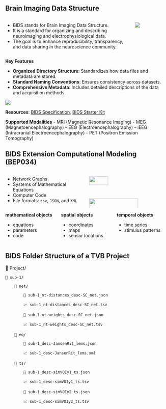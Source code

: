 ## Brain Imaging Data Structure {.r-fit-text .smaller}

:::: {.columns style="margin-top: 0px;  margin-bottom: 0px;"}
::: {.column width=80%}
:::{.callout-tip .smaller style="margin-top: 0px;  margin-bottom: 0px;"}
- BIDS stands for Brain Imaging Data Structure.
- It is a standard for organizing and describing neuroimaging and electrophysiological data.
- The goal is to enhance reproducibility, transparency, and data sharing in the neuroscience community.
:::
:::
::: {.column width=20% layout="[-1], [1], [-1]" }
![](images/BIDS_logo_black_transparent_background_crop.png)
:::
::::

::: {style="margin-top: 0px;  margin-bottom: 0px;"}
**Key Features**

- **Organized Directory Structure**: Standardizes how data files and metadata are stored.
- **Standard Naming Conventions**: Ensures consistency across datasets.
- **Comprehensive Metadata**: Includes detailed descriptions of the data and acquisition methods.
:::

![](images/BIDS_Name-Format.png){fig-align="center" style="margin-top: 0px;  margin-bottom: 0px;"}

**Resources**: [BIDS Specification](https://bids.neuroimaging.io/), [BIDS Starter Kit](https://github.com/bids-standard/bids-starter-kit)

::: {.notes}

**Supported Modalities**
- MRI (Magnetic Resonance Imaging)
- MEG (Magnetoencephalography)
- EEG (Electroencephalography)
- iEEG (Intracranial Electroencephalography)
- PET (Positron Emission Tomography)
:::


## BIDS Extension Computational Modeling (BEP034)

:::: {.columns}
::: {.column width=50%}
- Network Graphs
- Systems of Mathematical Equations
- Computer Code
- File formats: `tsv`, `JSON`, and `XML`
:::
::: {.column width=50%}
:::{.r-stack}
![](images/example_graph_sc.svg){.fragment fig-align="center" width=50%}

![](images/G2d_Equations.svg){.fragment fig-align="center" width=80%}

:::{.fragment .smaller}
```python{.tiny}
from tvb.simulator.models import Epileptor
```
:::

:::
:::
::::

:::: {.columns}

::: {.column width=33%}
**mathematical objects**

- equations
- parameters
- code
:::

::: {.column width=33%}
**spatial objects**

- coordinates
- maps
- sensor locations
:::

::: {.column width=33%}
**temporal objects**

- time series
- stimulus patterns
:::

::::


## BIDS Folder Structure of a TVB Project{.smaller .centered}

📁 Project/

    📁 sub-1/

        📁 net/

            📄 sub-1_nt-distances_desc-SC_net.json

            📈 sub-1_nt-distances_desc-SC_net.tsv

            📄 sub-1_nt-weights_desc-SC_net.json

            📈 sub-1_nt-weights_desc-SC_net.tsv

        📁 eq/

            📄 sub-1_desc-JansenRit_lems.json

            📈 sub-1_desc-JansenRit_lems.xml

        📁 ts/

            📄 sub-1_desc-simVOIy1_ts.json

            📈 sub-1_desc-simVOIy1_ts.tsv

            📄 sub-1_desc-simVOIy2_ts.json

            📈 sub-1_desc-simVOIy2_ts.tsv
